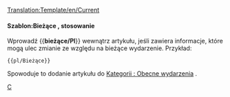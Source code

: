 <noinclude>[[Translation:Template/en/Current]]</noinclude>{{en/Ambox| type  = notice
| image = en/Current event.png | alt = Obecne wydarzenie
| text  = Ten artykuł dotyczy jakiegoś bieżącego wydarzenia. Niektóre z jego treści mogą zatem być nieaktualne. Artykuł powinien poświęcić więcej uwagi niż zwykle, dopóki wydarzenie pozostaje aktualne.
}}<includeonly>{{{1|<!--[[Category:Current events]]-->}}}</includeonly><noinclude>

====Szablon:Bieżące , stosowanie====
Wprowadź <nowiki>{{</nowiki>'''bieżące/Pl'''<nowiki>}}</nowiki> wewnątrz artykułu, jeśli zawiera informacje, które mogą ulec zmianie ze względu na bieżące wydarzenie. Przykład:
<pre>{{pl/Bieżące}}</pre>
Spowoduje to dodanie artykułu do <!--[[:Category:Current events]]-->[[:Category:pl/Obecne wydarzenia|Kategorii : Obecne wydarzenia]] .

<!--[[Category:Templates|C]][[Category:Message boxes|C]]-->[[Category:pl/InfoBox|C]]
</noinclude>